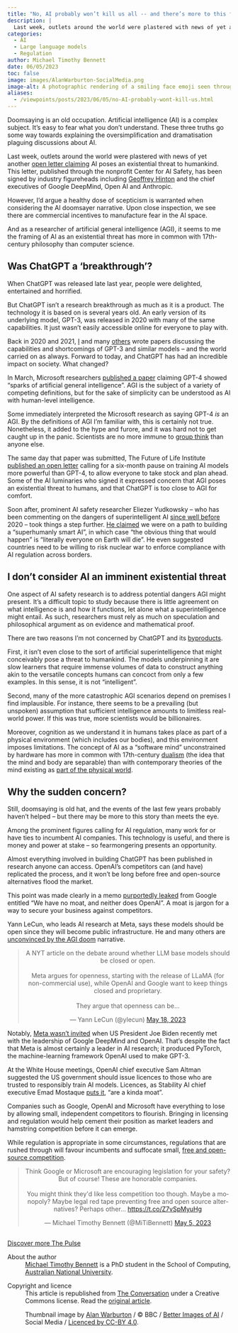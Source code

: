```yaml
---
title: "No, AI probably won’t kill us all -- and there’s more to this fear campaign than meets the eye"
description: |
  Last week, outlets around the world were plastered with news of yet another open letter claiming AI poses an existential threat to humankind. Michael Timothy Bennett argues that a healthy dose of scepticism is warranted when considering the 'AI doomsayer' narrative.     
categories:
  - AI
  - Large language models
  - Regulation
author: Michael Timothy Bennett
date: 06/05/2023
toc: false
image: images/AlanWarburton-SocialMedia.png
image-alt: A photographic rendering of a smiling face emoji seen through a refractive glass grid, overlaid with a diagram of a neural network.
aliases: 
  - /viewpoints/posts/2023/06/05/no-AI-probably-wont-kill-us.html
---
```

Doomsaying is an old occupation. Artificial intelligence (AI) is a complex subject. It’s easy to fear what you don’t understand. These three truths go some way towards explaining the oversimplification and dramatisation plaguing discussions about AI.

Last week, outlets around the world were plastered with news of yet another <a href="https://www.safe.ai/statement-on-ai-risk">open letter claiming</a> AI poses an existential threat to humankind. This letter, published through the nonprofit Center for AI Safety, has been signed by industry figureheads including <a href="https://theconversation.com/ai-pioneer-geoffrey-hinton-says-ai-is-a-new-form-of-intelligence-unlike-our-own-have-we-been-getting-it-wrong-this-whole-time-204911">Geoffrey Hinton</a> and the chief executives of Google DeepMind, Open AI and Anthropic.

However, I’d argue a healthy dose of scepticism is warranted when considering the AI doomsayer narrative. Upon close inspection, we see there are commercial incentives to manufacture fear in the AI space.

And as a researcher of artificial general intelligence (AGI), it seems to me the framing of AI as an existential threat has more in common with 17th-century philosophy than computer science.

## Was ChatGPT a ‘breakthrough’?
When ChatGPT was released late last year, people were delighted, entertained and horrified.

But ChatGPT isn’t a research breakthrough as much as it is a product. The technology it is based on is several years old. An early version of its underlying model, GPT-3, was released in 2020 with many of the same capabilities. It just wasn’t easily accessible online for everyone to play with.

Back in 2020 and 2021, <a href="https://ieeexplore.ieee.org/document/9495946">I</a> and many <a href="https://link.springer.com/article/10.1007/s11023-020-09548-1">others</a> wrote papers discussing the capabilities and shortcomings of GPT-3 and similar models – and the world carried on as always. Forward to today, and ChatGPT has had an incredible impact on society. What changed?

In March, Microsoft researchers <a href="https://futurism.com/gpt-4-sparks-of-agi">published a paper</a> claiming GPT-4 showed “sparks of artificial general intelligence”. AGI is the subject of a variety of competing definitions, but for the sake of simplicity can be understood as AI with human-level intelligence.

Some immediately interpreted the Microsoft research as saying GPT-4 <em>is</em> an AGI. By the definitions of AGI I’m familiar with, this is certainly not true. Nonetheless, it added to the hype and furore, and it was hard not to get caught up in the panic. Scientists are no more immune to <a href="https://link.springer.com/book/10.1007/978-3-030-36822-7">group think</a> than anyone else.

The same day that paper was submitted, The Future of Life Institute <a href="https://futureoflife.org/open-letter/pause-giant-ai-experiments/">published an open letter</a> calling for a six-month pause on training AI models more powerful than GPT-4, to allow everyone to take stock and plan ahead. Some of the AI luminaries who signed it expressed concern that AGI poses an existential threat to humans, and that ChatGPT is too close to AGI for comfort.

Soon after, prominent AI safety researcher Eliezer Yudkowsky – who has been commenting on the dangers of superintelligent AI <a href="https://intelligence.org/files/AIPosNegFactor.pdf">since well before</a> 2020 – took things a step further. <a href="https://time.com/6266923/ai-eliezer-yudkowsky-open-letter-not-enough/">He claimed</a> we were on a path to building a “superhumanly smart AI”, in which case “the obvious thing that would happen” is “literally everyone on Earth will die”. He even suggested countries need to be willing to risk nuclear war to enforce compliance with AI regulation across borders.

## I don’t consider AI an imminent existential threat

One aspect of AI safety research is to address potential dangers AGI might present. It’s a difficult topic to study because there is little agreement on what intelligence is and how it functions, let alone what a superintelligence might entail. As such, researchers must rely as much on speculation and philosophical argument as on evidence and mathematical proof.

There are two reasons I’m not concerned by ChatGPT and its <a href="https://lablab.ai/blog/what-is-babyagi-and-how-can-i-benefit-from-it">byproducts</a>.

First, it isn’t even close to the sort of artificial superintelligence that might conceivably pose a threat to humankind. The models underpinning it are slow learners that require immense volumes of data to construct anything akin to the versatile concepts humans can concoct from only a few examples. In this sense, it is not “intelligent”.

Second, many of the more catastrophic AGI scenarios depend on premises I find implausible. For instance, there seems to be a prevailing (but unspoken) assumption that sufficient intelligence amounts to limitless real-world power. If this was true, more scientists would be billionaires.

Moreover, cognition as we understand it in humans takes place as part of a physical environment (which includes our bodies), and this environment imposes limitations. The concept of AI as a “software mind” unconstrained by hardware has more in common with 17th-century <a href="https://plato.stanford.edu/entries/dualism/">dualism</a> (the idea that the mind and body are separable) than with contemporary theories of the mind existing as <a href="https://plato.stanford.edu/entries/embodied-cognition/">part of the physical world</a>.

## Why the sudden concern?

Still, doomsaying is old hat, and the events of the last few years probably haven’t helped – but there may be more to this story than meets the eye.

Among the prominent figures calling for AI regulation, many work for or have ties to incumbent AI companies. This technology is useful, and there is money and power at stake – so fearmongering presents an opportunity.

Almost everything involved in building ChatGPT has been published in research anyone can access. OpenAI’s competitors can (and have) replicated the process, and it won’t be long before free and open-source alternatives flood the market.

This point was made clearly in a memo <a href="https://www.semianalysis.com/p/google-we-have-no-moat-and-neither">purportedly leaked</a> from Google entitled “We have no moat, and neither does OpenAI”. A moat is jargon for a way to secure your business against competitors.

Yann LeCun, who leads AI research at Meta, says these models should be open since they will become public infrastructure. He and many others are <a href="https://www.businesstoday.in/technology/news/story/completely-ridiculous-metas-chief-ai-scientist-yann-lecun-dismisses-elon-musks-civilisation-destruction-fear-383371-2023-05-30">unconvinced by the AGI doom</a> narrative.

<center><blockquote class="twitter-tweet"><p lang="en" dir="ltr" >A NYT article on the debate around whether LLM base models should be closed or open.<br><br>Meta argues for openness, starting with the release of LLaMA (for non-commercial use), while OpenAI and Google want to keep things closed and proprietary.<br><br>They argue that openness can be…</p>&mdash; Yann LeCun (@ylecun) <a href="https://twitter.com/ylecun/status/1659172655663030272?ref_src=twsrc%5Etfw">May 18, 2023</a></blockquote> <script async src="https://platform.twitter.com/widgets.js" charset="utf-8"></script></center>

Notably, <a href="https://fortune.com/2023/05/05/meta-mark-zuckerberg-not-invited-ai-meeting-white-house/">Meta wasn’t invited</a> when US President Joe Biden recently met with the leadership of Google DeepMind and OpenAI. That’s despite the fact that Meta is almost certainly a leader in AI research; it produced PyTorch, the machine-learning framework OpenAI used to make GPT-3.

At the White House meetings, OpenAI chief executive Sam Altman suggested the US government should issue licences to those who are trusted to responsibly train AI models. Licences, as Stability AI chief executive Emad Mostaque <a href="https://twitter.com/EMostaque/status/1658653142429450242?s=20">puts it</a>, “are a kinda moat”.

Companies such as Google, OpenAI and Microsoft have everything to lose by allowing small, independent competitors to flourish. Bringing in licensing and regulation would help cement their position as market leaders and hamstring competition before it can emerge.

While regulation is appropriate in some circumstances, regulations that are rushed through will favour incumbents and suffocate small, <a href="https://www.forbes.com/sites/hessiejones/2023/04/19/amid-growing-call-to-pause-ai-research-laion-petitions-governments-to-keep-agi-research-open-active-and-responsible/?sh=1b21161a62e3">free and open-source competition</a>.

<center><blockquote class="twitter-tweet"><p lang="en" dir="ltr">Think Google or Microsoft are encouraging legislation for your safety? But of course! These are honorable companies.<br><br>You might think they&#39;d like less competition too though. Maybe a monopoly? Maybe legal red tape preventing free and open source alternatives? Perhaps other… <a href="https://t.co/Z7vSpMyuHg">https://t.co/Z7vSpMyuHg</a></p>&mdash; Michael Timothy Bennett (@MiTiBennett) <a href="https://twitter.com/MiTiBennett/status/1654357631514079233?ref_src=twsrc%5Etfw">May 5, 2023</a></blockquote> <script async src="https://platform.twitter.com/widgets.js" charset="utf-8"></script></center>

<!-- Below is The Conversation's page counter tag. Please DO NOT REMOVE. -->

<img src="https://counter.theconversation.com/content/206614/count.gif?distributor=republish-lightbox-basic" alt="The Conversation" width="1" height="1" style="border: none !important; box-shadow: none !important; margin: 0 !important; max-height: 1px !important; max-width: 1px !important; min-height: 1px !important; min-width: 1px !important; opacity: 0 !important; outline: none !important; padding: 0 !important" referrerpolicy="no-referrer-when-downgrade" />

<!-- End of code. If you don't see any code above, please get new code from the Advanced tab after you click the republish button. The page counter does not collect any personal data. More info: https://theconversation.com/republishing-guidelines -->

::: {.article-btn}
[Discover more The Pulse](/the-pulse/index.qmd)
:::

::: {.further-info}
::: grid
::: {.g-col-12 .g-col-md-12}
About the author
: <a href="https://theconversation.com/profiles/michael-timothy-bennett-1283108">Michael Timothy Bennett</a> is a PhD student in the School of Computing, <a href="https://theconversation.com/institutions/australian-national-university-877">Australian National University</a>.
:::
::: {.g-col-12 .g-col-md-12}
Copyright and licence
: This article is republished from <a href="https://theconversation.com">The Conversation</a> under a Creative Commons license. Read the <a href="https://theconversation.com/no-ai-probably-wont-kill-us-all-and-theres-more-to-this-fear-campaign-than-meets-the-eye-206614">original article</a>.

: Thumbnail image by <a href="https://alanwarburton.co.uk/">Alan Warburton</a> / © BBC / <a href="https://www.betterimagesofai.org">Better Images of AI</a> / Social Media / <a href="https://creativecommons.org/licenses/by/4.0/">Licenced by CC-BY 4.0</a>.
:::
:::
:::